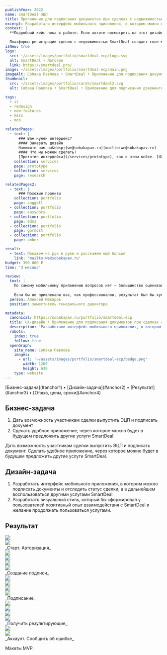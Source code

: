 ```yaml
---
publishYear: 2022
name: SmartDeal ЭЦП
title: Приложение для подписания документов при сделках с недвижимостью
excerpt: Разработали интерфейс мобильного приложения, в котором можно подписать документы и отследить статус сделки.
context: |
  **Подробный кейс пока в работе. Если хотите посмотреть на этот дизайн в деталях, пишите нам на [we@sobakapav.ru](mailto:we@sobakapav.ru)**

  Платформа регистрации сделок с недвижимостью SmartDeal создает свое мобильное приложение. Мобильное приложение [SmartDeal](https://smartdeal.pro/) — это доступ к личным данным на основной платформе SmartDeal.
isNew: true
logo:
  src: ~/assets/images/portfolio/smartdeal-ecp/logo.svg
  alt: SmartDeal • Логотип
  link: https://smartdeal.pro/
image: ~/assets/images/portfolio/smartdeal-ecp/main.png
imageAlt: Собака Павлова • SmartDeal • Приложение для подписания документов при сделках с недвижимостью
thumbnail:
  src: ~/assets/images/portfolio/cards/smartdeal2.svg
  alt: Собака Павлова • SmartDeal • Приложение для подписания документов при сделках с недвижимостью

tags:
  - it
  - redesign
  - new-features
  - mass
  - mob

relatedPages:
  - text: |
      ### Вам нужен интерфейс?
      #### Заказать дизайн
      Напишите нам на&nbsp;[we@sobakapav.ru](mailto:we@sobakapav.ru) 
      #### Что мы можем сделать?
      [Прототип интерфейса](/services/prototype), как в этом кейсе. [UX-дизайн под ключ](/services/ux-design), [редизайн интерфейса](/services/redesign), [продуктовые исследования](/services/research) и [многое другое](/services).
    collection: services
    page: prototype
  - collection: services
    page: research

relatedPages2:
  - text: |
      ### Похожие проекты
    collection: portfolio
    page: anggell
  - collection: portfolio
    page: easydocs
  - collection: portfolio
    page: edms
  - collection: portfolio
    page: gormost
  - collection: portfolio
    page: amber

result:
  - text: Покажем из рук в руки и расскажем ещё больше
    link: 'mailto:we@sobakapav.ru'
budget: 390 000 ₽
time: '3 месяца'

review:
  text: |
    По самому мобильному приложению вопросов нет — большинство оценивает хорошо. В том числе вендоры SafeTech говорят, что мы изящно решили пару моментов с идентификацией, удобнее и проще (меньше шагов), чем в стандартном приложении.
           
    Если бы не привлекали вас, как профессионалов, результат был бы хуже. Сделали бы как обычно «инженеры для инженеров». В отсутствие штатного UX эксперта и дизайнера подобного рода сотрудничество я считаю крайне полезным.
  person: Алексей Макаров
  position: заместитель генерального директора

metadata:
  canonical: https://sobakapav.ru/portfolio/smartdeal-ecp
  title: UX-дизайн • Приложение для подписания документов при сделках с недвижимостью
  description: 'Разработали интерфейс мобильного приложения, в котором можно подписать документы и отследить статус сделки.'
  robots:
    index: true
    follow: true
  openGraph:
    site_name: Собака Павлова
    images:
      - url: '~/assets/images/portfolio/smartdeal-ecp/badge.png'
        width: 1200
        height: 630
    type: website
---
```



<TOC>
  [Бизнес-задача](#anchor1) • [Дизайн-задача](#anchor2) • [Результат](#anchor3) • [Отзыв, цены, сроки](#anchor4)
</TOC>

## <a name="anchor1" />Бизнес-задача

1. Дать возможность участникам сделки выпустить ЭЦП и подписать документ
2. Сделать удобное приложение, через которое можно будет в будущем предложить другие услуги SmartDeal

Дать возможность участникам сделки выпустить ЭЦП и подписать документ. Сделать удобное приложение, через которое можно будет в будущем предложить другие услуги SmartDeal.

## <a name="anchor2" />Дизайн-задача

1. Разработать интерфейс мобильного приложения, в котором можно подписать документы и отследить статус сделки, а в дальнейшем воспользоваться другими услугами SmartDeal
2. Разработать визуальный стиль, который бы сформировал у пользователей позитивный опыт взаимодействия с SmartDeal и желание продолжать пользоваться услугами.

## <a name="anchor3" />Результат

<div class="flex gap-2 flex-wrap mb-2"> 
  <div class="daisy-mockup-phone">
    <div class="daisy-camera"></div>
    <div class="daisy-display">
      <div class="daisy-artboard daisy-artboard-demo daisy-phone-1 justify-start"><img src="/images/portfolio/smartdeal-ecp/8.png" class="mt-0 mb-0" /></div>
    </div>
  </div>
  <div class="daisy-mockup-phone">
      <div class="daisy-camera"></div>
      <div class="daisy-display">
        <div class="daisy-artboard daisy-artboard-demo daisy-phone-1 justify-start"><img src="/images/portfolio/smartdeal-ecp/9.png" class="mt-0 mb-0" /></div>
      </div>
  </div>
</div>
_Старт. Авторизация_

<div class="flex gap-2 flex-wrap mb-2"> 
  <div class="daisy-mockup-phone">
    <div class="daisy-camera"></div>
    <div class="daisy-display">
      <div class="daisy-artboard daisy-artboard-demo daisy-phone-1 justify-start"><img src="/images/portfolio/smartdeal-ecp/10.png" class="mt-0 mb-0" /></div>
    </div>
  </div>
  <div class="daisy-mockup-phone">
      <div class="daisy-camera"></div>
      <div class="daisy-display">
        <div class="daisy-artboard daisy-artboard-demo daisy-phone-1 justify-start"><img src="/images/portfolio/smartdeal-ecp/11.png" class="mt-0 mb-0" /></div>
      </div>
  </div>
</div>
<div class="flex gap-2 flex-wrap mb-2"> 
  <div class="daisy-mockup-phone">
    <div class="daisy-camera"></div>
    <div class="daisy-display">
      <div class="daisy-artboard daisy-artboard-demo daisy-phone-1 justify-start"><img src="/images/portfolio/smartdeal-ecp/12.png" class="mt-0 mb-0" /></div>
    </div>
  </div>
  <div class="daisy-mockup-phone">
      <div class="daisy-camera"></div>
      <div class="daisy-display">
        <div class="daisy-artboard daisy-artboard-demo daisy-phone-1 justify-start"><img src="/images/portfolio/smartdeal-ecp/13.png" class="mt-0 mb-0" /></div>
      </div>
  </div>
</div>
_Создание подписи_

<div class="flex gap-2 flex-wrap mb-2"> 
  <div class="daisy-mockup-phone">
    <div class="daisy-camera"></div>
    <div class="daisy-display">
      <div class="daisy-artboard daisy-artboard-demo daisy-phone-1 justify-start"><img src="/images/portfolio/smartdeal-ecp/14.png" class="mt-0 mb-0" /></div>
    </div>
  </div>
  <div class="daisy-mockup-phone">
      <div class="daisy-camera"></div>
      <div class="daisy-display">
        <div class="daisy-artboard daisy-artboard-demo daisy-phone-1 justify-start"><img src="/images/portfolio/smartdeal-ecp/15.png" class="mt-0 mb-0" /></div>
      </div>
  </div>
</div>
<div class="flex gap-2 flex-wrap mb-2"> 
  <div class="daisy-mockup-phone">
    <div class="daisy-camera"></div>
    <div class="daisy-display">
      <div class="daisy-artboard daisy-artboard-demo daisy-phone-1 justify-start"><img src="/images/portfolio/smartdeal-ecp/16.png" class="mt-0 mb-0" /></div>
    </div>
  </div>
  <div class="daisy-mockup-phone">
      <div class="daisy-camera"></div>
      <div class="daisy-display">
        <div class="daisy-artboard daisy-artboard-demo daisy-phone-1 justify-start"><img src="/images/portfolio/smartdeal-ecp/17.png" class="mt-0 mb-0" /></div>
      </div>
  </div>
</div>
_Подписание_

<div class="flex gap-2 flex-wrap mb-2"> 
  <div class="daisy-mockup-phone">
    <div class="daisy-camera"></div>
    <div class="daisy-display">
      <div class="daisy-artboard daisy-artboard-demo daisy-phone-1 justify-start"><img src="/images/portfolio/smartdeal-ecp/18.png" class="mt-0 mb-0" /></div>
    </div>
  </div>
  <div class="daisy-mockup-phone">
      <div class="daisy-camera"></div>
      <div class="daisy-display">
        <div class="daisy-artboard daisy-artboard-demo daisy-phone-1 justify-start"><img src="/images/portfolio/smartdeal-ecp/19.png" class="mt-0 mb-0" /></div>
      </div>
  </div>
</div>
<div class="flex gap-2 flex-wrap mb-2"> 
  <div class="daisy-mockup-phone">
    <div class="daisy-camera"></div>
    <div class="daisy-display">
      <div class="daisy-artboard daisy-artboard-demo daisy-phone-1 justify-start"><img src="/images/portfolio/smartdeal-ecp/20.png" class="mt-0 mb-0" /></div>
    </div>
  </div>
  <div class="daisy-mockup-phone">
      <div class="daisy-camera"></div>
      <div class="daisy-display">
        <div class="daisy-artboard daisy-artboard-demo daisy-phone-1 justify-start"><img src="/images/portfolio/smartdeal-ecp/21.png" class="mt-0 mb-0" /></div>
      </div>
  </div>
</div>
_Получить результирующие_

<div class="flex gap-2 flex-wrap mb-2"> 
  <div class="daisy-mockup-phone">
    <div class="daisy-camera"></div>
    <div class="daisy-display">
      <div class="daisy-artboard daisy-artboard-demo daisy-phone-1 justify-start"><img src="/images/portfolio/smartdeal-ecp/22.png" class="mt-0 mb-0" /></div>
    </div>
  </div>
  <div class="daisy-mockup-phone">
      <div class="daisy-camera"></div>
      <div class="daisy-display">
        <div class="daisy-artboard daisy-artboard-demo daisy-phone-1 justify-start"><img src="/images/portfolio/smartdeal-ecp/23.png" class="mt-0 mb-0" /></div>
      </div>
  </div>
</div>
_Аккаунт. Сообщить об ошибке_


Макеты MVP.

## <a name="anchor4" />
